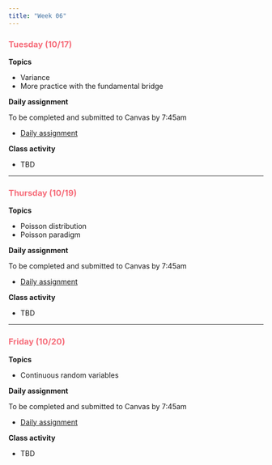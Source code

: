 ```yaml
---
title: "Week 06"
---
```


::: {style="color: #F66D7A"}
### Tuesday (10/17)
:::

**Topics**

-   Variance
-   More practice with the fundamental bridge

**Daily assignment**

To be completed and submitted to Canvas by 7:45am

-   [Daily assignment](daily/DA_14.pdf)

**Class activity**

-   TBD

------------------------------------------------------------------------

::: {style="color: #F66D7A"}
### Thursday (10/19)
:::

**Topics**

-   Poisson distribution
-   Poisson paradigm

**Daily assignment**

To be completed and submitted to Canvas by 7:45am

-   [Daily assignment](daily/DA_15.pdf)

**Class activity**

-   TBD

------------------------------------------------------------------------

::: {style="color: #F66D7A"}
### Friday (10/20)
:::

**Topics**

-   Continuous random variables

**Daily assignment**

To be completed and submitted to Canvas by 7:45am

-   [Daily assignment](daily/DA_16.pdf)

**Class activity**

-   TBD
